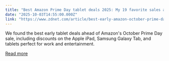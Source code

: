 ```yaml
---
title: "Best Amazon Prime Day tablet deals 2025: My 19 favorite sales ahead of October"
date: "2025-10-03T14:55:00.000Z"
link: "https://www.zdnet.com/article/best-early-amazon-october-prime-day-tablet-deals/"
---
```


We found the best early tablet deals ahead of Amazon's October Prime Day sale, including discounts on the Apple iPad, Samsung Galaxy Tab, and tablets perfect for work and entertainment.

[Read more](https://www.zdnet.com/article/best-early-amazon-october-prime-day-tablet-deals/)
